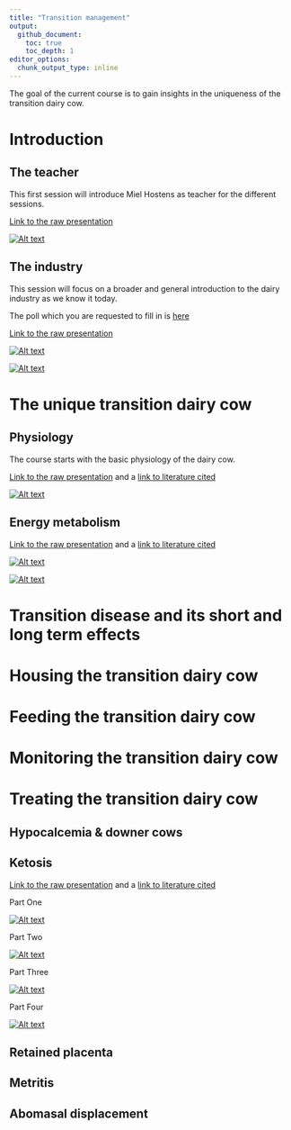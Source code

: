 ```yaml
---
title: "Transition management"
output:
  github_document:
    toc: true
    toc_depth: 1
editor_options: 
  chunk_output_type: inline
---
```


The goal of the current course is to gain insights in the uniqueness of the transition dairy cow. 

# Introduction

## The teacher

This first session will introduce Miel Hostens as teacher for the different sessions.

[Link to the raw presentation](https://prezi.com/view/eOCdI7EIZmOEwEQP6lG4/)

[![Alt text](https://img.youtube.com/vi/bT79VMQOnrs/0.jpg)](https://www.youtube.com/watch?v=bT79VMQOnrs)

## The industry

This session will focus on a broader and general introduction to the dairy industry as we know it today.

The poll which you are requested to fill in is [here](https://www.menti.com/jp3kenbmz7)

[Link to the raw presentation](https://prezi.com/view/fhX2xHhhiYPfEn76McCe/)

[![Alt text](https://img.youtube.com/vi/VqvdjKvdBDk/0.jpg)](https://www.youtube.com/watch?v=VqvdjKvdBDk)

[![Alt text](https://img.youtube.com/vi/Ey5UNYJ9ZRM/0.jpg)](https://www.youtube.com/watch?v=Ey5UNYJ9ZRM)

# The unique transition dairy cow

## Physiology

The course starts with the basic physiology of the dairy cow.

[Link to the raw presentation](https://prezi.com/view/v2KDzmGQYWlFd7iFpljO/) and a [link to literature cited](1_Physiology/Literature/)

[![Alt text](https://img.youtube.com/vi/pgrZpJBpseE/0.jpg)](https://www.youtube.com/watch?v=pgrZpJBpseE)

## Energy metabolism

[Link to the raw presentation](https://prezi.com/view/eOCdI7EIZmOEwEQP6lG4/) and a [link to literature cited](2_EnergyMetabolism/Literature/)

[![Alt text](https://img.youtube.com/vi/D_fpTZ06tXU/0.jpg)](https://www.youtube.com/watch?v=D_fpTZ06tXU)

[![Alt text](https://img.youtube.com/vi/7ri6sRG4d8I/0.jpg)](https://www.youtube.com/watch?v=7ri6sRG4d8I)

# Transition disease and its short and long term effects

# Housing the transition dairy cow

# Feeding the transition dairy cow

# Monitoring the transition dairy cow

# Treating the transition dairy cow

## Hypocalcemia & downer cows

## Ketosis

[Link to the raw presentation](https://prezi.com/view/Pi6dw8DUUN9BcoEA45E4/) and a [link to literature cited](1_Ketosis/Literature/)

Part One

[![Alt text](https://img.youtube.com/vi/Urru7zN8zxk/0.jpg)](https://www.youtube.com/watch?v=Urru7zN8zxk)

Part Two 

[![Alt text](https://img.youtube.com/vi/Xv0fXwOot2k/0.jpg)](https://www.youtube.com/watch?v=Xv0fXwOot2k)

Part Three 

[![Alt text](https://img.youtube.com/vi/CjsabqcmO9E/0.jpg)](https://www.youtube.com/watch?v=CjsabqcmO9E)

Part Four 

[![Alt text](https://img.youtube.com/vi/4ppdfziPn18/0.jpg)](https://www.youtube.com/watch?v=4ppdfziPn18)

## Retained placenta

## Metritis

## Abomasal displacement

